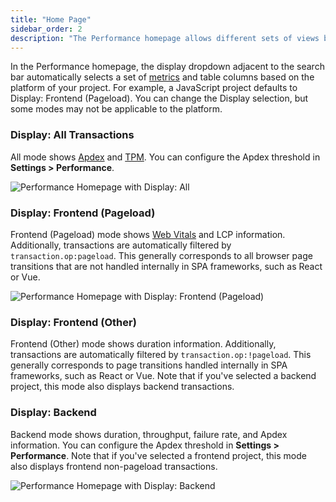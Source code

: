 ```yaml
---
title: "Home Page"
sidebar_order: 2
description: "The Performance homepage allows different sets of views by event type."
---
```


In the Performance homepage, the display dropdown adjacent to the search bar automatically selects a set of [metrics](../metrics/) and table columns based on the platform of your project. For example, a JavaScript project defaults to Display: Frontend (Pageload). You can change the Display selection, but some modes may not be applicable to the platform.

### Display: All Transactions

All mode shows [Apdex](../metrics/#apdex) and [TPM](../metrics/#throughput-total-tpm-tps). You can configure the Apdex threshold in **Settings > Performance**.

![Performance Homepage with Display: All](00_performance_landing.png)

### Display: Frontend (Pageload)

Frontend (Pageload) mode shows [Web Vitals](../web-vitals/) and LCP information. Additionally, transactions are automatically filtered by `transaction.op:pageload`. This generally corresponds to all browser page transitions that are not handled internally in SPA frameworks, such as React or Vue.

![Performance Homepage with Display: Frontend (Pageload)](01_performance_landing.png)

### Display: Frontend (Other)

Frontend (Other) mode shows duration information. Additionally, transactions are automatically filtered by `transaction.op:!pageload`. This generally corresponds to page transitions handled internally in SPA frameworks, such as React or Vue. Note that if you've selected a backend project, this mode also displays backend transactions.

### Display: Backend

Backend mode shows duration, throughput, failure rate, and Apdex information. You can configure the Apdex threshold in **Settings > Performance**. Note that if you've selected a frontend project, this mode also displays frontend non-pageload transactions.

![Performance Homepage with Display: Backend](02_performance_landing.png)
